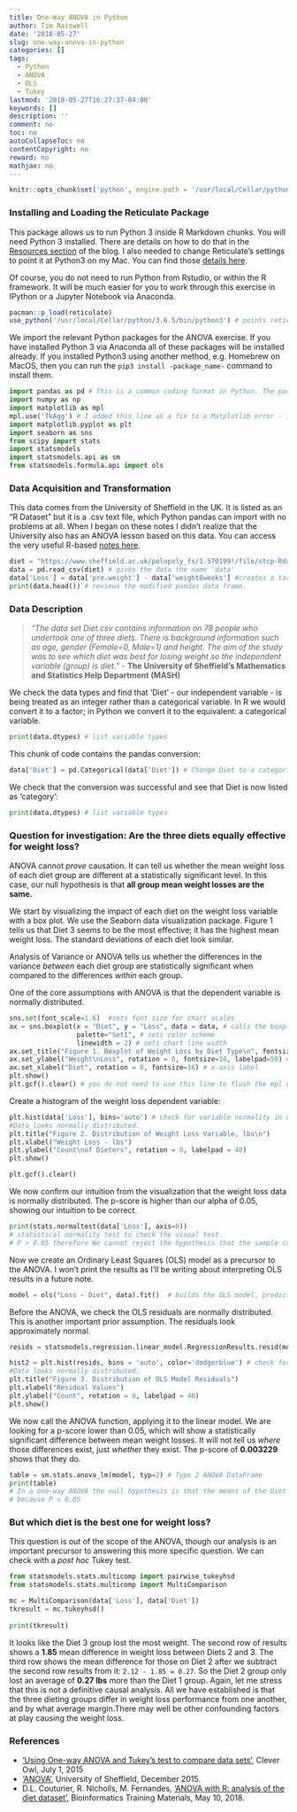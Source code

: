 ```yaml
---
title: One-Way ANOVA in Python
author: Tim Raiswell
date: '2018-05-27'
slug: one-way-anova-in-python
categories: []
tags:
  - Python
  - ANOVA
  - OLS
  - Tukey
lastmod: '2018-05-27T16:27:37-04:00'
keywords: []
description: ''
comment: no
toc: no
autoCollapseToc: no
contentCopyright: no
reward: no
mathjax: no
---
```


  
```r
knitr::opts_chunk$set('python', engine.path = '/usr/local/Cellar/python/3.6.5/bin/python3')
```

  
### Installing and Loading the Reticulate Package
This package allows us to run Python 3 inside R Markdown chunks. You will need Python 3 installed. There are details on how to do that in the [Resources section](/resources/) of the blog. I also needed to change Reticulate's settings to point it at Python3 on my Mac. You can find those [details here](https://rstudio.github.io/reticulate/articles/versions.html).

Of course, you do not need to run Python from Rstudio, or within the R framework. It will be much easier for you to work through this exercise in IPython or a Jupyter Notebook via Anaconda.

```r
pacman::p_load(reticulate)
use_python('/usr/local/Cellar/python/3.6.5/bin/python3') # points reticulate at Python 3  

```


We import the relevant Python packages for the ANOVA exercise. If you have installed Python 3 via Anaconda all of these packages will be installed already. If you installed Python3 using another method, e.g. Homebrew on MacOS, then you can run the `pip3 install -package_name-` command to install them.  

  
```python
import pandas as pd # This is a common coding format in Python. The package is imported using a shorter name format so that function calls are faster to type. 
import numpy as np
import matplotlib as mpl
mpl.use('TkAgg') # I added this line as a fix to a Matplotlib error - it couldn't be imported to the python environment
import matplotlib.pyplot as plt 
import seaborn as sns
from scipy import stats
import statsmodels
import statsmodels.api as sm
from statsmodels.formula.api import ols

```
  
  
### Data Acquisition and Transformation
This data comes from the University of Sheffield in the UK. It is listed as an "R Dataset" but it is a .csv text file, which Python pandas can import with no problems at all. When I began on these notes I didn't realize that the University also has an ANOVA lesson based on this data. You can access the very useful R-based [notes here](https://www.sheffield.ac.uk/polopoly_fs/1.536445!/file/MASH_ANOVA_in_R.pdf).  


```python
diet = "https://www.sheffield.ac.uk/polopoly_fs/1.570199!/file/stcp-Rdataset-Diet.csv" # reads in data
data = pd.read_csv(diet) # gives the data the name 'data'
data['Loss'] = data['pre.weight'] - data['weight6weeks'] #creates a target variable of weight loss. 
print(data.head()) # reviews the modified pandas data frame.
```


### Data Description
> *"The data set Diet.csv contains information on 78 people who undertook one of three diets. There is background information such as age, gender (Female=0, Male=1) and height. The aim of the study was to see which diet was best for losing weight so the independent variable (group) is diet."* - **The University of Sheffield's Mathematics and Statistics Help Department (MASH)**  


We check the data types and find that 'Diet' - our independent variable - is being treated as an integer rather than a categorical variable. In R we would convert it to a factor; in Python we convert it to the equivalent: a categorical variable. 

```python
print(data.dtypes) # list variable types 
```

This chunk of code contains the pandas conversion:

```python
data['Diet'] = pd.Categorical(data['Diet']) # Change Diet to a categorical variable
```

We check that the conversion was successful and see that Diet is now listed as 'category': 

```python
print(data.dtypes) # list variable types 
```

### Question for investigation: Are the three diets equally effective for weight loss?

ANOVA cannot *prove* causation. It can tell us whether the mean weight loss of each diet group are different at a statistically significant level. In this case, our null hypothesis is that **all group mean weight losses are the same.** 

We start by visualizing the impact of each diet on the weight loss variable with a box plot. We use the Seaborn data visualization package.  Figure 1 tells us that Diet 3 seems to be the most effective; it has the highest mean weight loss. The standard deviations of each diet look similar. 

Analysis of Variance or ANOVA tells us whether the differences in the variance *between* each diet group are statistically significant when compared to the differences *within* each group.

One of the core assumptions with ANOVA is that the dependent variable is normally distributed. 

```python
sns.set(font_scale=1.6)  #sets font size for chart scales
ax = sns.boxplot(x = "Diet", y = "Loss", data = data, # calls the boxplot
                 palette="Set1", # sets color scheme 
                 linewidth = 2) # sets chart line width
ax.set_title("Figure 1. Boxplot of Weight Loss by Diet Type\n", fontsize=16) # title 
ax.set_ylabel("Weight\nLoss", rotation = 0, fontsize=16, labelpad=50) # y-axis label
ax.set_xlabel("Diet", rotation = 0, fontsize=16) # x-axis label
plt.show()
plt.gcf().clear() # you do not need to use this line to flush the mpl cache if you're running this in pure Python (as opposed to through R). If I don't run this line, box chart elements merged with  histogram below. 
```

Create a histogram of the weight loss dependent variable:

```python

plt.hist(data['Loss'], bins='auto') # check for variable normality in weight loss dependent variable. 
#Data looks normally distributed.
plt.title("Figure 2. Distribution of Weight Loss Variable, lbs\n")
plt.xlabel("Weight Loss - lbs")
plt.ylabel("Count\nof Dieters", rotation = 0, labelpad = 40)
plt.show()

```

```python
plt.gcf().clear() 
```

We now confirm our intuition from the visualization that the weight loss data is normally distributed. The p-score is higher than our alpha of 0.05, showing our intuition to be correct. 

```python
print(stats.normaltest(data['Loss'], axis=0))
# statistical normality test to check the visual test. 
# P > 0.05 therefore We cannot reject the hypothesis that the sample comes from a population which has a normal distribution
```

Now we create an Ordinary Least Squares (OLS) model as a precursor to the ANOVA. I won't print the results as I'll be writing about interpreting OLS results in a future note. 

```python
model = ols("Loss ~ Diet", data).fit()  # builds the OLS model, predicting weight loss with diet type.
```

Before the ANOVA, we check the OLS residuals are normally distributed. This is another important prior assumption. The residuals look approximately normal.  

```python
resids = statsmodels.regression.linear_model.RegressionResults.resid(model) # grabs the residual values from the OLS model

hist2 = plt.hist(resids, bins = 'auto', color='dodgerblue') # check for variable normality in weight loss dependent variable. 
#Data looks normally distributed.
plt.title("Figure 3. Distribution of OLS Model Residuals")
plt.xlabel("Residual Values")
plt.ylabel("Count", rotation = 0, labelpad = 40)
plt.show()
```


We now call the ANOVA function, applying it to the linear model. We are looking for a p-score lower than 0.05, which will show a statistically significant difference between mean weight losses. It will not tell us *where* those differences exist, just *whether* they exist. The p-score of **0.003229** shows that they do.  

```python
table = sm.stats.anova_lm(model, typ=2) # Type 2 ANOVA DataFrame
print(table) 
# In a one-way ANOVA the null hypothesis is that the means of the Diet types are equal. We can reject that hypothesis
# because P < 0.05 
```


### But which diet is the best one for weight loss?  

This question is out of the scope of the ANOVA, though our analysis is an important precursor to answering this more specific question. We can check with a *post hoc* Tukey test. 

```python
from statsmodels.stats.multicomp import pairwise_tukeyhsd
from statsmodels.stats.multicomp import MultiComparison

mc = MultiComparison(data['Loss'], data['Diet'])
tkresult = mc.tukeyhsd()
 
print(tkresult)
```

It looks like the Diet 3 group lost the most weight. The second row of results shows a **1.85** mean difference in weight loss between Diets 2 and 3. The third row shows the mean difference for those on Diet 2 after we subtract the second row results from it: `2.12 - 1.85 = 0.27`. So the Diet 2 group only lost an average of **0.27 lbs** more than the Diet 1 group. Again, let me stress that this is not a definitive causal analysis. All we have established is that the three dieting groups differ in weight loss performance from one another, and by what average margin.There may well be other confounding factors at play causing the weight loss. 

### References  
<ul>
<li> ['Using One-way ANOVA and Tukey's test to compare data sets'](http://cleverowl.uk/2015/07/01/using-one-way-anova-and-tukeys-test-to-compare-data-sets/), Clever Owl, July 1, 2015
<li> ['ANOVA'](https://www.sheffield.ac.uk/mash/statistics2/anova), University of Sheffield, December 2015.
<li> D.L. Couturier, R. Nicholls, M. Fernandes, ['ANOVA with R: analysis of the diet dataset'](https://bioinformatics-core-shared-training.github.io/linear-models-r/ANOVA.html), Bioinformatics Training Materials, May 10, 2018.
</ul>
